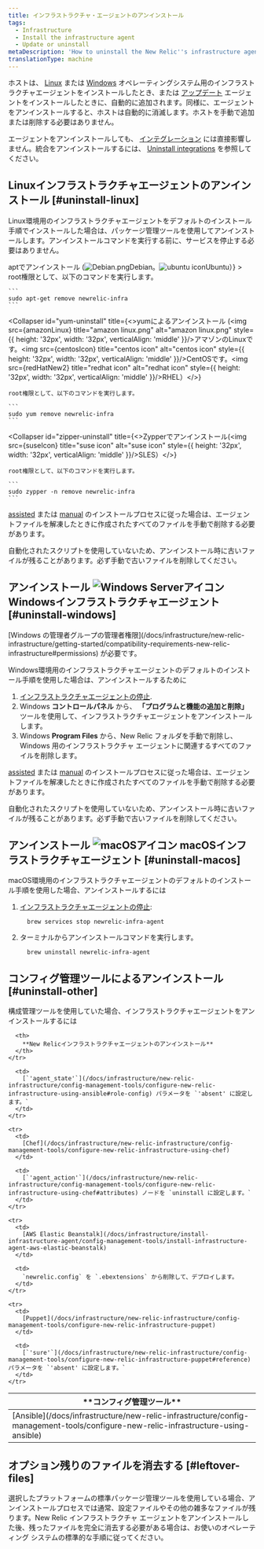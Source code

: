 ```yaml
---
title: インフラストラクチャ・エージェントのアンインストール
tags:
  - Infrastructure
  - Install the infrastructure agent
  - Update or uninstall
metaDescription: 'How to uninstall the New Relic''s infrastructure agent for your Linux or Windows operating system, as well as any infrastructure Integrations.'
translationType: machine
---
```










ホストは、 [Linux](/docs/infrastructure/new-relic-infrastructure/installation/install-infrastructure-linux) または [Windows](/docs/infrastructure/new-relic-infrastructure/installation/install-infrastructure-windows-server) オペレーティングシステム用のインフラストラクチャエージェントをインストールしたとき、または [アップデート](/docs/infrastructure/new-relic-infrastructure/installation/update-infrastructure-agent) エージェントをインストールしたときに、自動的に追加されます。同様に、エージェントをアンインストールすると、ホストは自動的に消滅します。ホストを手動で追加または削除する必要はありません。

エージェントをアンインストールしても、 [インテグレーション](/docs/infrastructure/infrastructure-integrations/getting-started/connect-aws-integrations-infrastructure) には直接影響しません。統合をアンインストールするには、 [Uninstall integrations](/docs/infrastructure/install-configure-infrastructure/update-or-uninstall/uninstall-integrations) を参照してください。

## Linuxインフラストラクチャエージェントのアンインストール [#uninstall-linux]

Linux環境用のインフラストラクチャエージェントをデフォルトのインストール手順でインストールした場合は、パッケージ管理ツールを使用してアンインストールします。アンインストールコマンドを実行する前に、サービスを停止する必要はありません。

<CollapserGroup>
  <Collapser
    id="apt-uninstall"
    title={<>aptでアンインストール (<img src={debian} title="Debian icon" alt="Debian.png" style={{ height: '32px', width: '32px', verticalAlign: 'middle' }}/>Debian。<img src={ubuntuIcon} title="ubuntu icon" alt="ubuntu icon" style={{ height: '32px', width: '32px', verticalAlign: 'middle' }}/>Ubuntu）</>}
  >
    root権限として、以下のコマンドを実行します。

    ```
    sudo apt-get remove newrelic-infra
    ```
  </Collapser>

  <Collapser
    id="yum-uninstall"
    title={<>yumによるアンインストール (<img src={amazonLinux} title="amazon linux.png" alt="amazon linux.png" style={{ height: '32px', width: '32px', verticalAlign: 'middle' }}/>アマゾンのLinuxです。<img src={centosIcon} title="centos icon" alt="centos icon" style={{ height: '32px', width: '32px', verticalAlign: 'middle' }}/>CentOSです。<img src={redHatNew2} title="redhat icon" alt="redhat icon" style={{ height: '32px', width: '32px', verticalAlign: 'middle' }}/>RHEL）</>}
  >
    root権限として、以下のコマンドを実行します。

    ```
    sudo yum remove newrelic-infra
    ```
  </Collapser>

  <Collapser
    id="zipper-uninstall"
    title={<>Zypperでアンインストール(<img src={suseIcon} title="suse icon" alt="suse icon" style={{ height: '32px', width: '32px', verticalAlign: 'middle' }}/>SLES）</>}
  >
    root権限として、以下のコマンドを実行します。

    ```
    sudo zypper -n remove newrelic-infra
    ```
  </Collapser>
</CollapserGroup>

[assisted](/docs/infrastructure/install-configure-infrastructure/linux-installation/assisted-install-infrastructure-linux) または [manual](/docs/infrastructure/install-configure-infrastructure/linux-installation/manual-install-infrastructure-linux) のインストールプロセスに従った場合は、エージェントファイルを解凍したときに作成されたすべてのファイルを手動で削除する必要があります。

<Callout variant="important">
  自動化されたスクリプトを使用していないため、アンインストール時に古いファイルが残ることがあります。必ず手動で古いファイルを削除してください。
</Callout>

## アンインストール <ImageSizing width="32px" height="32px" verticalAlign="middle"><img src={windowsServerLogoSmall} title="Windows Server" alt="Windows Serverアイコン"/> </ImageSizing>Windowsインフラストラクチャエージェント [#uninstall-windows]

<Callout variant="tip">
  [Windows の管理者グループの管理者権限](/docs/infrastructure/new-relic-infrastructure/getting-started/compatibility-requirements-new-relic-infrastructure#permissions) が必要です。
</Callout>

Windows環境用のインフラストラクチャエージェントのデフォルトのインストール手順を使用した場合は、アンインストールするために

1. [インフラストラクチャエージェントの停止](/docs/infrastructure/new-relic-infrastructure/configuration/start-stop-restart-check-infrastructure-agent-status#windows).
2. Windows **コントロールパネル** から、 **「プログラムと機能の追加と削除」** ツールを使用して、インフラストラクチャエージェントをアンインストールします。
3. Windows **Program Files** から、New Relic フォルダを手動で削除し、Windows 用のインフラストラクチャ エージェントに関連するすべてのファイルを削除します。

[assisted](/docs/infrastructure/install-configure-infrastructure/windows-installation/assisted-install-infrastructure-windows) または [manual](/docs/infrastructure/install-configure-infrastructure/windows-installation/manual-install-infrastructure-windows) のインストールプロセスに従った場合は、エージェントファイルを解凍したときに作成されたすべてのファイルを手動で削除する必要があります。

<Callout variant="important">
  自動化されたスクリプトを使用していないため、アンインストール時に古いファイルが残ることがあります。必ず手動で古いファイルを削除してください。
</Callout>

## アンインストール <ImageSizing width="32px" height="32px" verticalAlign="middle"><img src={macOsxLogo} title="macOS" alt="macOSアイコン"/> </ImageSizing>macOSインフラストラクチャエージェント [#uninstall-macos]

macOS環境用のインフラストラクチャエージェントのデフォルトのインストール手順を使用した場合、アンインストールするには

1. [インフラストラクチャエージェントの停止](/docs/infrastructure/new-relic-infrastructure/configuration/start-stop-restart-check-infrastructure-agent-status#macOS):

   ```
     brew services stop newrelic-infra-agent
   ```

2. ターミナルからアンインストールコマンドを実行します。

   ```
     brew uninstall newrelic-infra-agent
   ```

## コンフィグ管理ツールによるアンインストール [#uninstall-other]

構成管理ツールを使用していた場合、インフラストラクチャエージェントをアンインストールするには

<table>
  <thead>
    <tr>
      <th style={{ width: "250px" }}>
        **コンフィグ管理ツール**
      </th>

      <th>
        **New Relicインフラストラクチャエージェントのアンインストール**
      </th>
    </tr>
  </thead>

  <tbody>
    <tr>
      <td>
        [Ansible](/docs/infrastructure/new-relic-infrastructure/config-management-tools/configure-new-relic-infrastructure-using-ansible)
      </td>

      <td>
        [`'agent_state'`](/docs/infrastructure/new-relic-infrastructure/config-management-tools/configure-new-relic-infrastructure-using-ansible#role-config) パラメータを `'absent' に設定します。`
      </td>
    </tr>

    <tr>
      <td>
        [Chef](/docs/infrastructure/new-relic-infrastructure/config-management-tools/configure-new-relic-infrastructure-using-chef)
      </td>

      <td>
        [`'agent_action'`](/docs/infrastructure/new-relic-infrastructure/config-management-tools/configure-new-relic-infrastructure-using-chef#attributes) ノードを `uninstall に設定します。`
      </td>
    </tr>

    <tr>
      <td>
        [AWS Elastic Beanstalk](/docs/infrastructure/install-infrastructure-agent/config-management-tools/install-infrastructure-agent-aws-elastic-beanstalk)
      </td>

      <td>
        `newrelic.config` を `.ebextensions` から削除して、デプロイします。
      </td>
    </tr>

    <tr>
      <td>
        [Puppet](/docs/infrastructure/new-relic-infrastructure/config-management-tools/configure-new-relic-infrastructure-puppet)
      </td>

      <td>
        [`'sure'`](/docs/infrastructure/new-relic-infrastructure/config-management-tools/configure-new-relic-infrastructure-puppet#reference) パラメータを `'absent' に設定します。`
      </td>
    </tr>
  </tbody>
</table>

## オプション残りのファイルを消去する [#leftover-files]

選択したプラットフォームの標準パッケージ管理ツールを使用している場合、アンインストールプロセスでは通常、設定ファイルやその他の雑多なファイルが残ります。New Relic インフラストラクチャ エージェントをアンインストールした後、残ったファイルを完全に消去する必要がある場合は、お使いのオペレーティング システムの標準的な手順に従ってください。
